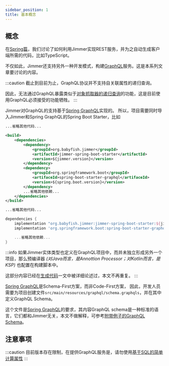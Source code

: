 ```yaml
---
sidebar_position: 1
title: 基本概念
---
```



## 概念

在[Spring篇](../spring)，我们讨论了如何利用Jimmer实现REST服务，并为之自动生成客户端所需的代码，比如TypeScript。

不仅如此，Jimmer还支持另外一种开发模式，构建[GraphQL](https://graphql.org/)服务。这是本系列文章要讨论的内容。

:::caution
截止到目前为止，GraphQL协议并不支持自关联属性的递归查询。

因此，无法通过GraphQL暴露类似于[对象抓取器的递归查询](../query/object-fetcher/recursive)的功能，这是目前使用GraphQL必须接受的功能牺牲。
:::

Jimmer对GraphQL的支持基于[Spring GraphQL](https://spring.io/projects/spring-graphql)实现的。
所以，项目需要同时导入Jimmer和Spring GraphQL的Spring Boot Starter，比如

<Tabs groupId="buildTool">
<TabItem value="maven" label="Maven">

```xml title="pom.xml"
...省略其他代码...

<build>
    <dependencies>
        <dependency>
            <groupId>org.babyfish.jimmer</groupId>
            <artifactId>jimmer-spring-boot-starter</artifactId>
            <version>${jimmer.version}</version>
        </dependency>
        <dependency>
            <groupId>org.springframework.boot</groupId>
            <artifaceId>spring-boot-starter-graphql</artifaceId>
            <version>${spring.boot.version}</version>
        </dependency>
        ...省略其他依赖...
    </dependencies>
</build>

...省略其他代码...
```

</TabItem>
<TabItem value="gradle" label="Gradle">

```groovy title="build.gradle"
dependencies {
    implementation "org.babyfish.jimmer:jimmer-spring-boot-starter:${jimmerVersion}"
    implementation 'org.springframework.boot:spring-boot-starter-graphql'

    ...省略其他依赖...
}
```

</TabItem>
</Tabs>

:::info
如果Jimmer实体类型也定义在GraphQL项目中，而并未独立形成另外一个项目，那么预编译器 *(对Java而言，是Annottion Processor；对Kotlin而言，是KSP)* 也配置在构建脚本中。

这部分内容已经在[生成代码](../overview/get-started/generate-code)一文中被详细论述过，本文不再重复。
:::

[Spring GraphQL](https://spring.io/projects/spring-graphql)是Schema-First方案，而非Code-First方案，
因此，开发人员需要为项目创建文件`src/main/resources/graphql/schema.graphqls`，并在其中定义GraphQL Schema。

这个文件是[Spring GraphQL](https://spring.io/projects/spring-graphql)的要求，其内容GraphQL schema是一种标准的语言，它们都和Jimmer无关，本文不做解释，可参考[附带例子的GraphQL Schema](https://github.com/babyfish-ct/jimmer/blob/main/example/java/jimmer-sql-graphql/src/main/resources/graphql/schema.graphqls)。

## 注意事项

:::caution
目前版本存在限制，在提供GraphQL服务是，请勿使用[基于SQL的简单计算属性](../mapping/advanced/calculated/formula#基于sql的计算)
:::